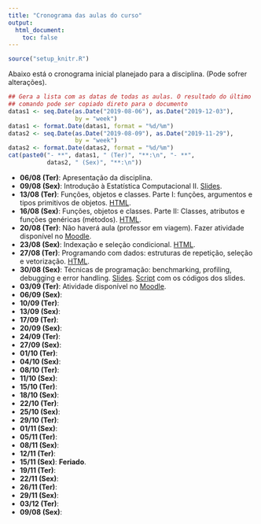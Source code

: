 ```yaml
---
title: "Cronograma das aulas do curso"
output:
  html_document:
    toc: false
---
```


```r
source("setup_knitr.R")
```

Abaixo está o cronograma inicial planejado para a disciplina. (Pode
sofrer alterações).

```r
## Gera a lista com as datas de todas as aulas. O resultado do último
## comando pode ser copiado direto para o documento
datas1 <- seq.Date(as.Date("2019-08-06"), as.Date("2019-12-03"),
                   by = "week")
datas1 <- format.Date(datas1, format = "%d/%m")
datas2 <- seq.Date(as.Date("2019-08-09"), as.Date("2019-11-29"),
                   by = "week")
datas2 <- format.Date(datas2, format = "%d/%m")
cat(paste0("- **", datas1, " (Ter)", "**:\n", "- **",
           datas2, " (Sex)", "**:\n"))
```

- **06/08 (Ter)**: Apresentação da disciplina.
- **09/08 (Sex)**: Introdução à Estatística Computacional II.
  [Slides](slides/00_intro.html).
- **13/08 (Ter)**: Funções, objetos e classes. Parte I: funções,
argumentos e tipos primitivos de objetos. [HTML](objetos-classes.html).
- **16/08 (Sex)**: Funções, objetos e classes. Parte II: Classes,
atributos e funções genéricas (métodos). [HTML](objetos-classes.html).
- **20/08 (Ter)**: Não haverá aula (professor em viagem). Fazer
  atividade disponível no [Moodle][].
- **23/08 (Sex)**: Indexação e seleção condicional.
  [HTML](indexacao-selecao.html).
- **27/08 (Ter)**: Programando com dados: estruturas de repetição,
  seleção e vetorização. [HTML](programacao.html).
- **30/08 (Sex)**: Técnicas de programação: benchmarking, profiling,
debugging e error handling. [Slides](slides/01_tecnicas.html).
[Script](slides/01_tecnicas.R) com os códigos dos slides.
- **03/09 (Ter)**: Atividade disponível no [Moodle][].
- **06/09 (Sex)**:
- **10/09 (Ter)**:
- **13/09 (Sex)**:
- **17/09 (Ter)**:
- **20/09 (Sex)**:
- **24/09 (Ter)**:
- **27/09 (Sex)**:
- **01/10 (Ter)**:
- **04/10 (Sex)**:
- **08/10 (Ter)**:
- **11/10 (Sex)**:
- **15/10 (Ter)**:
- **18/10 (Sex)**:
- **22/10 (Ter)**:
- **25/10 (Sex)**:
- **29/10 (Ter)**:
- **01/11 (Sex)**:
- **05/11 (Ter)**:
- **08/11 (Sex)**:
- **12/11 (Ter)**:
- **15/11 (Sex)**: **Feriado**.
- **19/11 (Ter)**:
- **22/11 (Sex)**:
- **26/11 (Ter)**:
- **29/11 (Sex)**:
- **03/12 (Ter)**:
- **09/08 (Sex)**:

[Moodle]: https://moodle.c3sl.ufpr.br/course/view.php?id=282
